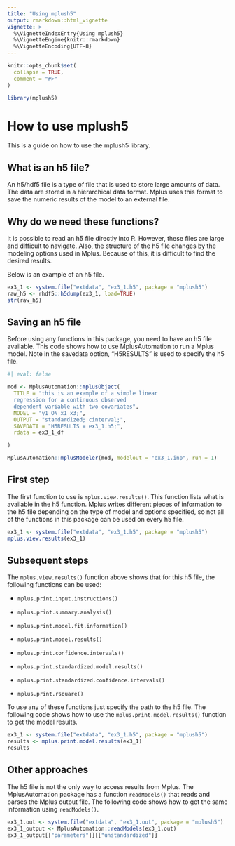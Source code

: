 ```yaml
---
title: "Using mplush5"
output: rmarkdown::html_vignette
vignette: >
  %\VignetteIndexEntry{Using mplush5}
  %\VignetteEngine{knitr::rmarkdown}
  %\VignetteEncoding{UTF-8}
---
```


```r
knitr::opts_chunk$set(
  collapse = TRUE,
  comment = "#>"
)
```

```r
library(mplush5)
```

# How to use mplush5

This is a guide on how to use the mplush5 library.

## What is an h5 file?

An h5/hdf5 file is a type of file that is used to store large amounts of data. The data are stored in a hierarchical data format. Mplus uses this format to save the numeric results of the model to an external file.

## Why do we need these functions?

It is possible to read an h5 file directly into R. However, these files are large and difficult to navigate. Also, the structure of the h5 file changes by the modeling options used in Mplus. Because of this, it is difficult to find the desired results.

Below is an example of an h5 file.

```r
ex3_1 <- system.file("extdata", "ex3_1.h5", package = "mplush5")
raw_h5 <- rhdf5::h5dump(ex3_1, load=TRUE)
str(raw_h5)
```

## Saving an h5 file

Before using any functions in this package, you need to have an h5 file available. This code shows how to use MplusAutomation to run a Mplus model. Note in the savedata option, "H5RESULTS" is used to specify the h5 file.

```r
#| eval: false

mod <- MplusAutomation::mplusObject(
  TITLE = "this is an example of a simple linear
  regression for a continuous observed
  dependent variable with two covariates",
  MODEL = "y1 ON x1 x3;",
  OUTPUT = "standardized; cinterval;",
  SAVEDATA = "H5RESULTS = ex3_1.h5;",
  rdata = ex3_1_df

)

MplusAutomation::mplusModeler(mod, modelout = "ex3_1.inp", run = 1)
```

## First step

The first function to use is `mplus.view.results()`. This function lists what is available in the h5 function. Mplus writes different pieces of information to the h5 file depending on the type of model and options specified, so not all of the functions in this package can be used on every h5 file.

```r
ex3_1 <- system.file("extdata", "ex3_1.h5", package = "mplush5")
mplus.view.results(ex3_1)
```

## Subsequent steps

The `mplus.view.results()` function above shows that for this h5 file, the following functions can be used:

-   `mplus.print.input.instructions()`

-   `mplus.print.summary.analysis()`

-   `mplus.print.model.fit.information()`

-   `mplus.print.model.results()`

-   `mplus.print.confidence.intervals()`

-   `mplus.print.standardized.model.results()`

-   `mplus.print.standardized.confidence.intervals()`

-   `mplus.print.rsquare()`

To use any of these functions just specify the path to the h5 file.  The following code shows how to use the `mplus.print.model.results()` function to get the model results.

```r
ex3_1 <- system.file("extdata", "ex3_1.h5", package = "mplush5")
results <- mplus.print.model.results(ex3_1)
results
```

## Other approaches

The h5 file is not the only way to access results from Mplus. The MplusAutomation package has a function `readModels()` that reads and parses the Mplus output file. The following code shows how to get the same information using `readModels()`.

```r
ex3_1.out <- system.file("extdata", "ex3_1.out", package = "mplush5")
ex3_1_output <- MplusAutomation::readModels(ex3_1.out)
ex3_1_output[["parameters"]][["unstandardized"]]

```
